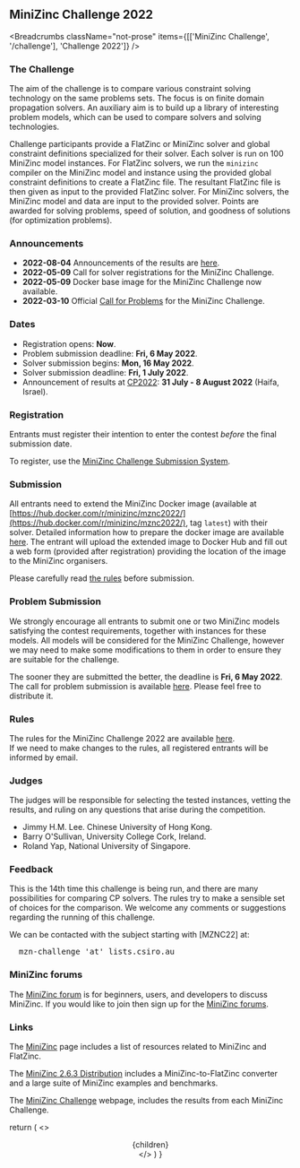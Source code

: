 
## MiniZinc Challenge 2022

<Breadcrumbs
  className="not-prose"
  items={[['MiniZinc Challenge', '/challenge'], 'Challenge 2022']}
/>

### The Challenge

The aim of the challenge is to compare various constraint solving technology on the same problems
sets. The focus is on finite domain propagation solvers. An auxiliary aim is to build up a library
of interesting problem models, which can be used to compare solvers and solving technologies.

Challenge participants provide a FlatZinc or MiniZinc solver and global constraint definitions
specialized for their solver. Each solver is run on 100 MiniZinc model instances. For FlatZinc
solvers, we run the `minizinc` compiler on the MiniZinc model and instance using the provided global
constraint definitions to create a FlatZinc file. The resultant FlatZinc file is then given as input
to the provided FlatZinc solver. For MiniZinc solvers, the MiniZinc model and data are input to the
provided solver. Points are awarded for solving problems, speed of solution, and goodness of
solutions (for optimization problems).

### Announcements

- **2022-08-04** Announcements of the results are [here](/challenge/2022/results).
- **2022-05-09** Call for solver registrations for the MiniZinc Challenge.
- **2022-05-09** Docker base image for the MiniZinc Challenge now available.
- **2022-03-10** Official [Call for Problems](/challenge/2022/call_for_problems) for the MiniZinc Challenge.

### Dates

- Registration opens: **Now**.
- Problem submission deadline: **Fri, 6 May 2022**.
- Solver submission begins: **Mon, 16 May 2022**.
- Solver submission deadline: **Fri, 1 July 2022**.
- Announcement of results at [<abbr>CP2022</abbr>](https://cp2022.a4cp.org): **31 July - 8 August 2022**
  (Haifa, Israel).

### Registration

Entrants must register their intention to enter the contest _before_ the final submission date.

To register, use the [MiniZinc Challenge Submission System](https://challenge.minizinc.org).

### Submission

All entrants need to extend the MiniZinc Docker image (available at
[https://hub.docker.com/r/minizinc/mznc2022/](https://hub.docker.com/r/minizinc/mznc2022/), tag
`latest`) with their solver. Detailed information how to prepare the docker image are available
[here](/challenge/2022/docker). The entrant will upload the extended image to Docker Hub and fill out a web
form (provided after registration) providing the location of the image to the MiniZinc organisers.

Please carefully read [the rules](/challenge/2022/rules) before submission.

### Problem Submission

We strongly encourage all entrants to submit one or two MiniZinc models satisfying the contest
requirements, together with instances for these models. All models will be considered for the
MiniZinc Challenge, however we may need to make some modifications to them in order to ensure they
are suitable for the challenge.

The sooner they are submitted the better, the deadline is **Fri, 6 May 2022**. The call for problem
submission is available [here](/challenge/2022/call_for_problems). Please feel free to distribute it.

### Rules

The rules for the MiniZinc Challenge 2022 are available [here](/challenge/2022/rules).  
If we need to make changes to the rules, all registered entrants will be informed by email.

### Judges

The judges will be responsible for selecting the tested instances, vetting the results, and ruling
on any questions that arise during the competition.

- Jimmy H.M. Lee. Chinese University of Hong Kong.
- Barry O'Sullivan, University College Cork, Ireland.
- Roland Yap, National University of Singapore.

### Feedback

This is the 14th time this challenge is being run, and there are many possibilities for comparing CP
solvers. The rules try to make a sensible set of choices for the comparison. We welcome any comments
or suggestions regarding the running of this challenge.

We can be contacted with the subject starting with [MZNC22] at:

<pre>
  <kbd>mzn-challenge</kbd> 'at' <kbd>lists.csiro.au</kbd>
</pre>

### MiniZinc forums

The [MiniZinc forum](https://groups.google.com/forum/#!forum/minizinc) is for beginners, users, and developers to discuss MiniZinc. If you
would like to join then sign up for the [MiniZinc forums](https://groups.google.com/forum/#!forum/minizinc).

### Links

The [MiniZinc](/) page includes a list of resources related to MiniZinc and FlatZinc.

The [MiniZinc 2.6.3 Distribution](/doc-2.6.3/en) includes a MiniZinc-to-FlatZinc
converter and a large suite of MiniZinc examples and benchmarks.

The [MiniZinc Challenge](/challenge) webpage, includes the results from each
MiniZinc Challenge.

  return (
    <>
      <Head>
        <title>{`MiniZinc - Challenge 2022`}</title>
      </Head>
      <Header />
      <main>
        <Container>
          <article className="prose prose-minizinc max-w-none py-6">
            {children}
          </article>
        </Container>
      </main>
      <Footer />
    </>
  )
}
